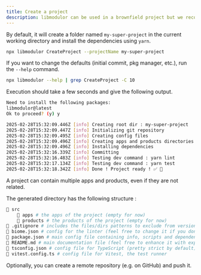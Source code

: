 ```yaml
---
title: Create a project
description: libmodulor can be used in a brownfield project but we recommend starting a greenfield project to enjoy the full expressiveness and convention system.
---
```


By default, it will create a folder named `my-super-project` in the current working directory and install the dependencies using `yarn`.

```sh
npx libmodulor CreateProject --projectName my-super-project
```

If you want to change the defaults (initial commit, pkg manager, etc.), run the `--help` command.

```sh
npx libmodulor --help | grep CreateProject -C 10
```

Execution should take a few seconds and give the following output.

```sh
Need to install the following packages:
libmodulor@latest
Ok to proceed? (y) y

2025-02-28T15:32:09.446Z [info] Creating root dir : my-super-project
2025-02-28T15:32:09.447Z [info] Initializing git repository
2025-02-28T15:32:09.495Z [info] Creating config files
2025-02-28T15:32:09.496Z [info] Creating apps and products directories
2025-02-28T15:32:09.496Z [info] Installing dependencies
2025-02-28T15:32:16.339Z [info] Committing
2025-02-28T15:32:16.483Z [info] Testing dev command : yarn lint
2025-02-28T15:32:17.134Z [info] Testing dev command : yarn test
2025-02-28T15:32:18.342Z [info] Done ! Project ready ! ✅ 🚀
```

<Callout>A project can contain multiple apps and products, even if they are not related.</Callout>

The generated directory has the following structure :

```sh
📁 src
    📁 apps # the apps of the project (empty for now)
    📁 products # the products of the project (empty for now)
📄 .gitignore # includes the files/dirs patterns to exclude from version control
📄 biome.json # config for the linter (feel free to change it if you don't like the defaults and run yarn lint again)
📄 package.json # main config file containing info, scripts and dependencies
📄 README.md # main documentation file (feel free to enhance it with explanations about the purpose of your project)
📄 tsconfig.json # config file for TypeScript (pretty strict by default)
📄 vitest.config.ts # config file for Vitest, the test runner
```

Optionally, you can create a remote repository (e.g. on GitHub) and push it.
